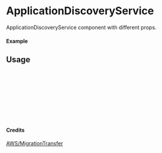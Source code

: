 
<Meta of={ApplicationDiscoveryService} title="AWS/MigrationTransfer/ApplicationDiscoveryService" />

# ApplicationDiscoveryService

ApplicationDiscoveryService component with different props.

#### Example

<Canvas of={ApplicationDiscoveryService.Primary} />

## Usage

```ts
import { ApplicationDiscoveryService } from "yadl-ui";

const Example = () => {
  return (
      <ApplicationDiscoveryService />
  );
};

export default Example;
```

#### Credits
[AWS/MigrationTransfer](https://aws-icons.com/)
